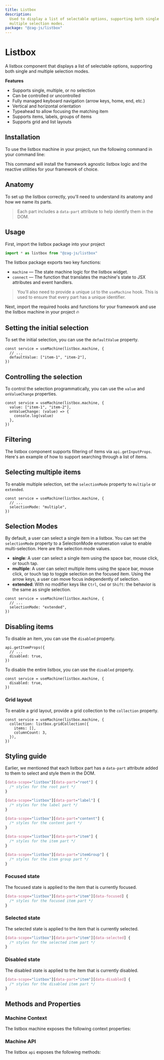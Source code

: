 ```yaml
---
title: Listbox
description:
  Used to display a list of selectable options, supporting both single and
  multiple selection modes.
package: "@zag-js/listbox"
---
```


# Listbox

A listbox component that displays a list of selectable options, supporting both
single and multiple selection modes.

<Resources pkg="@zag-js/listbox" />

<Showcase id="Listbox" />

**Features**

- Supports single, multiple, or no selection
- Can be controlled or uncontrolled
- Fully managed keyboard navigation (arrow keys, home, end, etc.)
- Vertical and horizontal orientation
- Typeahead to allow focusing the matching item
- Supports items, labels, groups of items
- Supports grid and list layouts

## Installation

To use the listbox machine in your project, run the following command in your
command line:

<CodeSnippet id="listbox/installation.mdx" />

This command will install the framework agnostic listbox logic and the reactive
utilities for your framework of choice.

## Anatomy

To set up the listbox correctly, you'll need to understand its anatomy and how
we name its parts.

> Each part includes a `data-part` attribute to help identify them in the DOM.

<Anatomy id="listbox" />

## Usage

First, import the listbox package into your project

```jsx
import * as listbox from "@zag-js/listbox"
```

The listbox package exports two key functions:

- `machine` — The state machine logic for the listbox widget.
- `connect` — The function that translates the machine's state to JSX attributes
  and event handlers.

> You'll also need to provide a unique `id` to the `useMachine` hook. This is
> used to ensure that every part has a unique identifier.

Next, import the required hooks and functions for your framework and use the
listbox machine in your project 🔥

<CodeSnippet id="listbox/usage.mdx" />

## Setting the initial selection

To set the initial selection, you can use the `defaultValue` property.

```tsx
const service = useMachine(listbox.machine, {
  // ...
  defaultValue: ["item-1", "item-2"],
})
```

## Controlling the selection

To control the selection programmatically, you can use the `value` and
`onValueChange` properties.

```tsx
const service = useMachine(listbox.machine, {
  value: ["item-1", "item-2"],
  onValueChange: (value) => {
    console.log(value)
  },
})
```

## Filtering

The listbox component supports filtering of items via `api.getInputProps`.
Here's an example of how to support searching through a list of items.

<CodeSnippet id="listbox/filtering.mdx" />

## Selecting multiple items

To enable multiple selection, set the `selectionMode` property to `multiple` or
`extended`.

```tsx
const service = useMachine(listbox.machine, {
  // ...
  selectionMode: "multiple",
})
```

## Selection Modes

By default, a user can select a single item in a listbox. You can set the
`selectionMode` property to a SelectionMode enumeration value to enable
multi-selection. Here are the selection mode values.

- **single**: A user can select a single item using the space bar, mouse click,
  or touch tap.
- **multiple**: A user can select multiple items using the space bar, mouse
  click, or touch tap to toggle selection on the focused item. Using the arrow
  keys, a user can move focus independently of selection.
- **extended**: With no modifier keys like `Ctrl`, `Cmd` or `Shift`: the
  behavior is the same as single selection.

```tsx
const service = useMachine(listbox.machine, {
  // ...
  selectionMode: "extended",
})
```

## Disabling items

To disable an item, you can use the `disabled` property.

```tsx
api.getItemProps({
  // ...
  disabled: true,
})
```

To disable the entire listbox, you can use the `disabled` property.

```tsx
const service = useMachine(listbox.machine, {
  disabled: true,
})
```

### Grid layout

To enable a grid layout, provide a grid collection to the `collection` property.

```tsx
const service = useMachine(listbox.machine, {
  collection: listbox.gridCollection({
    items: [],
    columnCount: 3,
  }),
})
```

<CodeSnippet id="listbox/grid-usage.mdx" />

## Styling guide

Earlier, we mentioned that each listbox part has a `data-part` attribute added
to them to select and style them in the DOM.

```css
[data-scope="listbox"][data-part="root"] {
  /* styles for the root part */
}

[data-scope="listbox"][data-part="label"] {
  /* styles for the label part */
}

[data-scope="listbox"][data-part="content"] {
  /* styles for the content part */
}

[data-scope="listbox"][data-part="item"] {
  /* styles for the item part */
}

[data-scope="listbox"][data-part="itemGroup"] {
  /* styles for the item group part */
}
```

### Focused state

The focused state is applied to the item that is currently focused.

```css
[data-scope="listbox"][data-part="item"][data-focused] {
  /* styles for the focused item part */
}
```

### Selected state

The selected state is applied to the item that is currently selected.

```css
[data-scope="listbox"][data-part="item"][data-selected] {
  /* styles for the selected item part */
}
```

### Disabled state

The disabled state is applied to the item that is currently disabled.

```css
[data-scope="listbox"][data-part="item"][data-disabled] {
  /* styles for the disabled item part */
}
```

## Methods and Properties

### Machine Context

The listbox machine exposes the following context properties:

<ContextTable name="listbox" />

### Machine API

The listbox `api` exposes the following methods:

<ApiTable name="listbox" />
